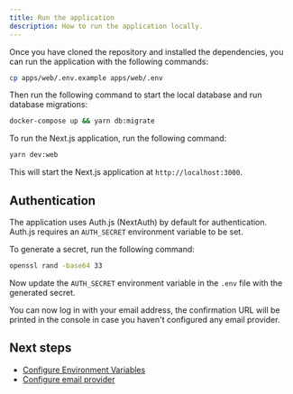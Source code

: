 ```yaml
---
title: Run the application
description: How to run the application locally.
---
```


Once you have cloned the repository and installed the dependencies, you can run the application with the following commands:

```bash
cp apps/web/.env.example apps/web/.env
```

Then run the following command to start the local database and run database migrations:

```bash
docker-compose up && yarn db:migrate
```

To run the Next.js application, run the following command:

```bash
yarn dev:web
```

This will start the Next.js application at `http://localhost:3000`.

## Authentication

The application uses Auth.js (NextAuth) by default for authentication.
Auth.js requires an `AUTH_SECRET` environment variable to be set.

To generate a secret, run the following command:

```bash
openssl rand -base64 33
```

Now update the `AUTH_SECRET` environment variable in the `.env` file with the generated secret.

You can now log in with your email address, the confirmation URL will be printed in the console in case you haven't configured any email provider.

## Next steps

- [Configure Environment Variables](/docs/nextjs-starter-kit/configuration/environment-variables)
- [Configure email provider](/docs/nextjs-starter-kit/configuration/email-provider)
